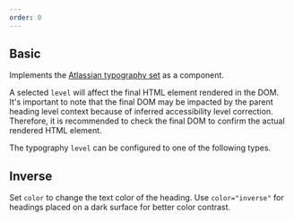 ```yaml
---
order: 0
---
```



## Basic

Implements the [Atlassian typography set](/foundations/typography/) as a component.

A selected `level` will affect the final HTML element rendered in the DOM.
It's important to note that the final DOM may be impacted by the parent heading level context
because of inferred accessibility level correction. Therefore, it is recommended to check the final
DOM to confirm the actual rendered HTML element.

The typography `level` can be configured to one of the following types.

<Example Component={HeadingDefault} packageName="@atlaskit/heading" />

## Inverse

Set `color` to change the text color of the heading. Use `color="inverse"` for headings placed on a dark
surface for better color contrast.

<Example Component={HeadingInverse} packageName="@atlaskit/heading" />
